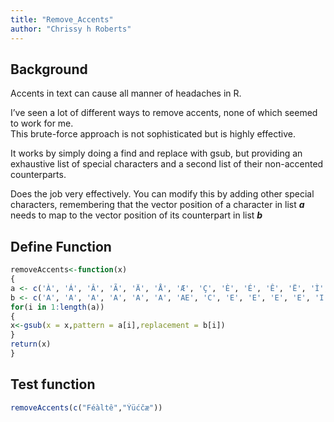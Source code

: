 ```yaml
---
title: "Remove_Accents"
author: "Chrissy h Roberts"
---
```


## Background

Accents in text can cause all manner of headaches in R.

I've seen a lot of different ways to remove accents, none of which seemed to work for me.\
This brute-force approach is not sophisticated but is highly effective.

It works by simply doing a find and replace with gsub, but providing an exhaustive list of special characters and a second list of their non-accented counterparts.

Does the job very effectively. You can modify this by adding other special characters, remembering that the vector position of a character in list ***a*** needs to map to the vector position of its counterpart in list ***b***

## Define Function

```r
removeAccents<-function(x)
{
a <- c('À', 'Á', 'Â', 'Ã', 'Ä', 'Å', 'Æ', 'Ç', 'È', 'É', 'Ê', 'Ë', 'Ì', 'Í', 'Î', 'Ï', 'Ð', 'Ñ', 'Ò', 'Ó', 'Ô', 'Õ', 'Ö', 'Ø', 'Ù', 'Ú', 'Û', 'Ü', 'Ý', 'ß', 'à', 'á', 'â', 'ã', 'ä', 'å', 'æ', 'ç', 'è', 'é', 'ê', 'ë', 'ì', 'í', 'î', 'ï', 'ñ', 'ò', 'ó', 'ô', 'õ', 'ö', 'ø', 'ù', 'ú', 'û', 'ü', 'ý', 'ÿ', 'Ā', 'ā', 'Ă', 'ă', 'Ą', 'ą', 'Ć', 'ć', 'Ĉ', 'ĉ', 'Ċ', 'ċ', 'Č', 'č', 'Ď', 'ď', 'Đ', 'đ', 'Ē', 'ē', 'Ĕ', 'ĕ', 'Ė', 'ė', 'Ę', 'ę', 'Ě', 'ě', 'Ĝ', 'ĝ', 'Ğ', 'ğ', 'Ġ', 'ġ', 'Ģ', 'ģ', 'Ĥ', 'ĥ', 'Ħ', 'ħ', 'Ĩ', 'ĩ', 'Ī', 'ī', 'Ĭ', 'ĭ', 'Į', 'į', 'İ', 'ı', 'Ĳ', 'ĳ', 'Ĵ', 'ĵ', 'Ķ', 'ķ', 'Ĺ', 'ĺ', 'Ļ', 'ļ', 'Ľ', 'ľ', 'Ŀ', 'ŀ', 'Ł', 'ł', 'Ń', 'ń', 'Ņ', 'ņ', 'Ň', 'ň', 'ŉ', 'Ō', 'ō', 'Ŏ', 'ŏ', 'Ő', 'ő', 'Œ', 'œ', 'Ŕ', 'ŕ', 'Ŗ', 'ŗ', 'Ř', 'ř', 'Ś', 'ś', 'Ŝ', 'ŝ', 'Ş', 'ş', 'Š', 'š', 'Ţ', 'ţ', 'Ť', 'ť', 'Ŧ', 'ŧ', 'Ũ', 'ũ', 'Ū', 'ū', 'Ŭ', 'ŭ', 'Ů', 'ů', 'Ű', 'ű', 'Ų', 'ų', 'Ŵ', 'ŵ', 'Ŷ', 'ŷ', 'Ÿ', 'Ź', 'ź', 'Ż', 'ż', 'Ž', 'ž', 'ſ', 'ƒ', 'Ơ', 'ơ', 'Ư', 'ư', 'Ǎ', 'ǎ', 'Ǐ', 'ǐ', 'Ǒ', 'ǒ', 'Ǔ', 'ǔ', 'Ǖ', 'ǖ', 'Ǘ', 'ǘ', 'Ǚ', 'ǚ', 'Ǜ', 'ǜ', 'Ǻ', 'ǻ', 'Ǽ', 'ǽ', 'Ǿ', 'ǿ');
b <- c('A', 'A', 'A', 'A', 'A', 'A', 'AE', 'C', 'E', 'E', 'E', 'E', 'I', 'I', 'I', 'I', 'D', 'N', 'O', 'O', 'O', 'O', 'O', 'O', 'U', 'U', 'U', 'U', 'Y', 's', 'a', 'a', 'a', 'a', 'a', 'a', 'ae', 'c', 'e', 'e', 'e', 'e', 'i', 'i', 'i', 'i', 'n', 'o', 'o', 'o', 'o', 'o', 'o', 'u', 'u', 'u', 'u', 'y', 'y', 'A', 'a', 'A', 'a', 'A', 'a', 'C', 'c', 'C', 'c', 'C', 'c', 'C', 'c', 'D', 'd', 'D', 'd', 'E', 'e', 'E', 'e', 'E', 'e', 'E', 'e', 'E', 'e', 'G', 'g', 'G', 'g', 'G', 'g', 'G', 'g', 'H', 'h', 'H', 'h', 'I', 'i', 'I', 'i', 'I', 'i', 'I', 'i', 'I', 'i', 'IJ', 'ij', 'J', 'j', 'K', 'k', 'L', 'l', 'L', 'l', 'L', 'l', 'L', 'l', 'l', 'l', 'N', 'n', 'N', 'n', 'N', 'n', 'n', 'O', 'o', 'O', 'o', 'O', 'o', 'OE', 'oe', 'R', 'r', 'R', 'r', 'R', 'r', 'S', 's', 'S', 's', 'S', 's', 'S', 's', 'T', 't', 'T', 't', 'T', 't', 'U', 'u', 'U', 'u', 'U', 'u', 'U', 'u', 'U', 'u', 'U', 'u', 'W', 'w', 'Y', 'y', 'Y', 'Z', 'z', 'Z', 'z', 'Z', 'z', 's', 'f', 'O', 'o', 'U', 'u', 'A', 'a', 'I', 'i', 'O', 'o', 'U', 'u', 'U', 'u', 'U', 'u', 'U', 'u', 'U', 'u', 'A', 'a', 'AE', 'ae', 'O', 'o');
for(i in 1:length(a))
{
x<-gsub(x = x,pattern = a[i],replacement = b[i])
}
return(x)
}
```

## Test function

```r

removeAccents(c("Féàltê","Ýüćčæ"))
              
```
